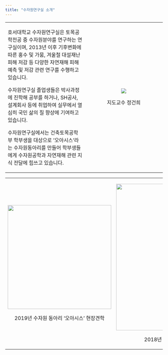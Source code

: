 ```yaml
---
title: "수자원연구실 소개"
---
```


+---------------------------------------------------------------------------------------------------------------------------------------------------------------------------------------------------------------------+:---------------------------------------------------------------------------------------------------------------------------------------------------------------------------------------------------------------:+
| 호서대학교 수자원연구실은 토목공학전공 중 수자원분야를 연구하는 연구실이며, 2013년 이후 기후변화에 따른 홍수 및 가뭄, 겨울철 대설재난 피해 저감 등 다양한 자연재해 피해 예측 및 저감 관련 연구를 수행하고 있습니다. | ![](images/gunhuic.png)                                                                                                                                                                                         |
|                                                                                                                                                                                                                     |                                                                                                                                                                                                                 |
| 수자원연구실 졸업생들은 박사과정에 진학해 공부를 하거나, SH공사, 설계회사 등에 취업하여 실무에서 열심히 국민 삶의 질 향상에 기여하고 있습니다.                                                                      | 지도교수 정건희                                                                                                                                                                                                 |
|                                                                                                                                                                                                                     |                                                                                                                                                                                                                 |
| 수자원연구실에서는 건축토목공학부 학부생을 대상으로 '오아시스'라는 수자원동아리를 만들어 학부생들에게 수자원공학과 자연재해 관련 지식 전달에 힘쓰고 있습니다.                                                       |                                                                                                                                                                                                                 |
+---------------------------------------------------------------------------------------------------------------------------------------------------------------------------------------------------------------------+-----------------------------------------------------------------------------------------------------------------------------------------------------------------------------------------------------------------+

+:----------------------------------------:+:------------------------------------------:+
| ![](images/oasis1.jpg){width="331"}      | ![](images/oasis2.jpg){width="467"}        |
|                                          |                                            |
| 2019년 수자원 동아리 '오아시스' 현장견학 | 2018년 수자원 동아리 '오아시스' 현장견학   |
+------------------------------------------+--------------------------------------------+


